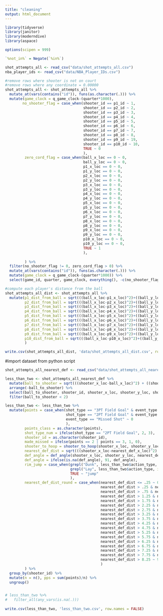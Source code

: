 ```yaml
---
title: "cleaning"
output: html_document
---
```


```r

library(tidyverse)
library(janitor)
library(moderndive)
library(aspace)

options(scipen = 999)

`%not_in%` = Negate(`%in%`)

```

```r
shot_attempts_all <- read_csv("data/shot_attempts_all.csv")
nba_player_ids <- read_csv("data/NBA_Player_IDs.csv")
```


```r
#remove rows where shooter is not on court
#remove rows where any coordinate = 0.00000
shot_attempts_all <- shot_attempts_all %>% 
  mutate_at(vars(contains("id")), funs(as.character(.))) %>% 
  mutate(game_clock = q_game_clock-(quarter*1000),
        no_shooter_flag = case_when(shooter_id == p1_id ~ 1,
                                    shooter_id == p2_id ~ 2,
                                    shooter_id == p3_id ~ 3,
                                    shooter_id == p4_id ~ 4,
                                    shooter_id == p5_id ~ 5,
                                    shooter_id == p6_id ~ 6,
                                    shooter_id == p7_id ~ 7,
                                    shooter_id == p8_id ~ 8,
                                    shooter_id == p9_id ~ 19,
                                    shooter_id == p10_id ~ 10,
                                    TRUE ~ 0
                                    ),
         zero_cord_flag = case_when(ball_x_loc == 0 ~ 0,
                                    ball_y_loc == 0 ~ 0,
                                    p1_x_loc == 0 ~ 0,
                                    p1_y_loc == 0 ~ 0,
                                    p2_x_loc == 0 ~ 0,
                                    p2_y_loc == 0 ~ 0,
                                    p3_x_loc == 0 ~ 0,
                                    p3_y_loc == 0 ~ 0,
                                    p4_x_loc == 0 ~ 0,
                                    p4_y_loc == 0 ~ 0,
                                    p5_x_loc == 0 ~ 0,
                                    p5_y_loc == 0 ~ 0,
                                    p6_x_loc == 0 ~ 0,
                                    p7_y_loc == 0 ~ 0,
                                    p8_x_loc == 0 ~ 0,
                                    p8_y_loc == 0 ~ 0,
                                    p9_x_loc == 0 ~ 0,
                                    p9_y_loc == 0 ~ 0,
                                    p10_x_loc == 0 ~ 0,
                                    p10_y_loc == 0 ~ 0,
                                    TRUE ~ 1
                                    ),
         
         ) %>% 
  filter(no_shooter_flag != 0, zero_cord_flag > 0) %>% 
  mutate_at(vars(contains("id")), funs(as.character(.))) %>% 
  mutate(game_clock = q_game_clock-(quarter*1000)) %>% 
  select(game_id, quarter, game_clock, everything(), -c(no_shooter_flag, zero_cord_flag, shot_attempted_flag, grid_type))

```


```r

#compute each player's distance from the ball
shot_attempts_all_dist <- shot_attempts_all %>% 
  mutate(p1_dist_from_ball = sqrt(((ball_x_loc-p1_x_loc)^2)+((ball_y_loc-p1_y_loc)^2)),
         p2_dist_from_ball = sqrt(((ball_x_loc-p2_x_loc)^2)+((ball_y_loc-p2_y_loc)^2)),
         p3_dist_from_ball = sqrt(((ball_x_loc-p3_x_loc)^2)+((ball_y_loc-p3_y_loc)^2)),
         p4_dist_from_ball = sqrt(((ball_x_loc-p4_x_loc)^2)+((ball_y_loc-p4_y_loc)^2)),
         p5_dist_from_ball = sqrt(((ball_x_loc-p5_x_loc)^2)+((ball_y_loc-p5_y_loc)^2)),
         p6_dist_from_ball = sqrt(((ball_x_loc-p6_x_loc)^2)+((ball_y_loc-p6_y_loc)^2)),
         p7_dist_from_ball = sqrt(((ball_x_loc-p7_x_loc)^2)+((ball_y_loc-p7_y_loc)^2)),
         p8_dist_from_ball = sqrt(((ball_x_loc-p8_x_loc)^2)+((ball_y_loc-p8_y_loc)^2)),
         p9_dist_from_ball = sqrt(((ball_x_loc-p9_x_loc)^2)+((ball_y_loc-p9_y_loc)^2)),
         p10_dist_from_ball = sqrt(((ball_x_loc-p10_x_loc)^2)+((ball_y_loc-p10_y_loc)^2))
         )

write.csv(shot_attempts_all_dist, 'data/shot_attempts_all_dist.csv', row.names = FALSE)

```



#import dataset from python script

```r
shot_attempts_all_nearest_def <- read_csv("data/shot_attempts_all_nearest_def.csv")
```


```r
less_than_two <- shot_attempts_all_nearest_def %>% 
  mutate(ball_to_shooter = sqrt(((shooter_x_loc-ball_x_loc)^2) + ((shooter_y_loc-ball_y_loc)^2))) %>% 
  arrange(-ball_to_shooter) %>% 
  select(ball_to_shooter, shooter_id, shooter_x_loc, shooter_y_loc, shot_team_id, ball_x_loc, ball_y_loc, everything()) %>% 
  filter(ball_to_shooter < 2)

```




```r
less_than_two <- less_than_two %>% 
  mutate(points = case_when(shot_type == "3PT Field Goal" & event_type == "Made Shot" ~ 3,
                            shot_type == "2PT Field Goal" & event_type == "Made Shot" ~ 2,
                            event_type == "Missed Shot" ~ 0
                            ),
         points_class = as.character(points),
         shot_type_num = ifelse(shot_type == "2PT Field Goal", 2, 3),
         shooter_id = as.character(shooter_id),
         made_missed = ifelse(points == 2 | points == 3, 1, 0),
         shooter_to_hoop = shooter_to_hoop(shooter_x_loc, shooter_y_loc),
         nearest_def_dist = sqrt(((shooter_x_loc-nearest_def_x_loc)^2) + ((shooter_y_loc-nearest_def_y_loc)^2)),
         def_angle = def_angle(shooter_x_loc, shooter_y_loc, nearest_def_x_loc, nearest_def_y_loc),
         def_angle = ifelse(is.na(def_angle), 91, def_angle),
         rim_jump = case_when(grepl("Dunk", less_than_two$action_type, ignore.case = TRUE) ~ "rim",
                              grepl("Lay", less_than_two$action_type, ignore.case = TRUE) ~ "rim",
                              TRUE ~ "jump"
                              ),
         nearest_def_dist_round = case_when(nearest_def_dist <= .25 ~ 0,
                                            nearest_def_dist > .25 & nearest_def_dist <= .75 ~ .5,
                                            nearest_def_dist > .75 & nearest_def_dist <= 1.25 ~ 1,
                                            nearest_def_dist > 1.25 & nearest_def_dist <= 1.75 ~ 1.5,
                                            nearest_def_dist > 1.75 & nearest_def_dist <= 2.25 ~ 2,
                                            nearest_def_dist > 2.25 & nearest_def_dist <= 2.75 ~ 2.5,
                                            nearest_def_dist > 2.75 & nearest_def_dist <= 3.25 ~ 3,
                                            nearest_def_dist > 3.25 & nearest_def_dist <= 3.75 ~ 3.5,
                                            nearest_def_dist > 3.75 & nearest_def_dist <= 4.25 ~ 4,
                                            nearest_def_dist > 4.25 & nearest_def_dist <= 4.75 ~ 4.5,
                                            nearest_def_dist > 4.75 & nearest_def_dist <= 5.25 ~ 5,
                                            nearest_def_dist > 5.25 & nearest_def_dist <= 5.75 ~ 5.5,
                                            nearest_def_dist > 5.75 & nearest_def_dist <= 6.25 ~ 6,
                                            nearest_def_dist > 6.25 & nearest_def_dist <= 6.75 ~ 6.5,
                                            nearest_def_dist > 6.75 & nearest_def_dist <= 7.25 ~ 7,
                                            nearest_def_dist > 7.25 & nearest_def_dist <= 7.75 ~ 7.5,
                                            nearest_def_dist > 7.75 & nearest_def_dist <= 8.25 ~ 8,
                                            nearest_def_dist > 8.25 ~ 9,
                                            )
         ) %>% 
  group_by(shooter_id) %>% 
  mutate(n = n(), pps = sum(points)/n) %>% 
  ungroup()


# less_than_two %>%
#   filter_all(any_vars(is.na(.))) 
  
write.csv(less_than_two, 'less_than_two.csv', row.names = FALSE)
```











